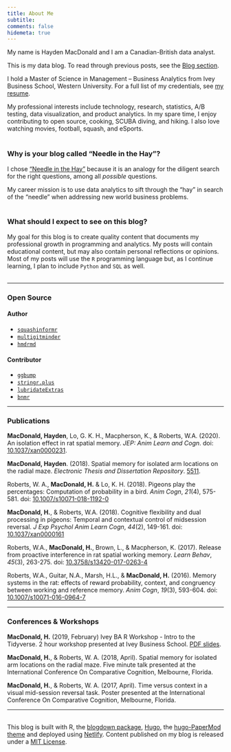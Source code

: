 ```yaml
---
title: About Me
subtitle:
comments: false
hidemeta: true
---
```


My name is Hayden MacDonald and I am a Canadian-British data analyst.  

This is my data blog. To read through previous posts, see the <a href="/archives">Blog section</a>. 

I hold a Master of Science in Management &#8211; Business Analytics from Ivey Business School, Western University. For a full list of my credentials, see <a href="/cv.pdf" target="_blank">my resume</a>.  

My professional interests include technology, research, statistics, A/B testing, data visualization, and product analytics. In my spare time, I enjoy contributing to open source, cooking, SCUBA diving, and hiking. I also love watching movies, football, squash, and eSports.  
&nbsp;  

### Why is your blog called "Needle in the Hay"?
  
I chose <a href="https://dictionary.cambridge.org/dictionary/english/a-needle-in-a-haystack" target="_blank">"Needle in the Hay"</a> because it is an analogy for the diligent search for the right questions, among all *possible* questions.  

My career mission is to use data analytics to sift through the "hay" in search of the "needle" when addressing new world business problems.  
&nbsp;  
 
### What should I expect to see on this blog?  
  
My goal for this blog is to create quality content that documents my professional growth in programming and analytics. My posts will contain educational content, but may also contain personal reflections or opinions. Most of my posts will use the `R` programming language but, as I continue learning, I plan to include `Python` and `SQL` as well.  
&nbsp;  

----

### Open Source

#### Author

- <a href="https://github.com/HaydenMacDonald/squashinformr" target="_blank">`squashinformr`</a>
- <a href="https://github.com/marketplace/actions/multigitminder" target="_blank">`multigitminder`</a>
- <a href="/post/hmdrmd/" target="_blank">`hmdrmd`</a>

#### Contributor

- <a href="https://github.com/davidsjoberg/ggbump" target="_blank">`ggbump`</a>
- <a href="https://github.com/johncassil/stringr.plus" target="_blank">`stringr.plus`</a>
- <a href="https://github.com/HaydenMacDonald/lubridateExtras" target="_blank">`lubridateExtras`</a>
- <a href="https://github.com/philip-khor/bnmr" target="_blank">`bnmr`</a>

----

### Publications
**MacDonald, Hayden**, Lo, G. K. H., Macpherson, K., & Roberts, W.A. (2020). An isolation effect in rat spatial memory. *JEP: Anim Learn and Cogn*. doi: <a href="https://psycnet.apa.org/record/2019-72853-001" target="_blank">10.1037/xan0000231</a>.

**MacDonald, Hayden**. (2018). Spatial memory for isolated arm locations on the radial maze. *Electronic Thesis and Dissertation Repository*. <a href="https://ir.lib.uwo.ca/etd/5511" target="_blank">5511</a>.  

Roberts, W. A., **MacDonald, H.** & Lo, K. H. (2018). Pigeons play the percentages: Computation of probability in a bird. *Anim Cogn*, *21*(4), 575-581. doi: <a href="https://link.springer.com/article/10.1007%2Fs10071-018-1192-0" target="_blank">10.1007/s10071-018-1192-0</a>

**MacDonald, H.**, & Roberts, W.A. (2018). Cognitive flexibility and dual processing in pigeons: Temporal and contextual control of midsession reversal. *J Exp Psychol Anim Learn Cogn*, *44*(2), 149-161. doi: <a href="http://psycnet.apa.org/record/2018-07553-001" target="_blank">10.1037/xan0000161</a>

Roberts, W.A., **MacDonald, H.**, Brown, L., & Macpherson, K. (2017). Release from proactive interference in rat spatial working memory. *Learn Behav*, *45*(3), 263-275. doi: <a href="https://link.springer.com/article/10.3758%2Fs13420-017-0263-4" target="_blank">10.3758/s13420-017-0263-4</a>

Roberts, W.A., Guitar, N.A., Marsh, H.L., & **MacDonald, H.** (2016). Memory systems in the rat: effects of reward probability, context, and congruency between working and reference memory. *Anim Cogn*, *19*(3), 593-604. doi: <a href="https://link.springer.com/article/10.1007%2Fs10071-016-0964-7" target="_blank">10.1007/s10071-016-0964-7</a>  

-------

### Conferences & Workshops
**MacDonald, H.** (2019, February) Ivey BA R Workshop - Intro to the Tidyverse. 2 hour workshop presented at Ivey Business School. <a href="https://drive.google.com/file/d/1lW2JloOUYSpNkdT8xwR84ZDXGClAJrf5/view?usp=sharing" target="_blank">PDF slides</a>.

**MacDonald, H.**, & Roberts, W. A. (2018, April). Spatial memory for isolated arm locations on the radial maze. Five minute talk presented at the International Conference On Comparative Cognition, Melbourne, Florida.

**MacDonald, H.**, & Roberts, W. A. (2017, April). Time versus context in a visual mid-session reversal task. Poster presented at the International Conference On Comparative Cognition, Melbourne, Florida.  

----
&nbsp;  
This blog is built with R, the <a href="https://github.com/rstudio/blogdown" target="_blank">blogdown package</a>, <a href="https://gohugo.io/" target="_blank">Hugo</a>, the <a href="https://github.com/adityatelange/hugo-PaperMod" target="_blank">hugo-PaperMod theme</a> and deployed using <a href="https://www.netlify.com/" target="_blank">Netlify</a>. Content published on my blog is released under a <a href="https://github.com/HaydenMacDonald/needle-in-the-hay/blob/master/LICENSE" target="_blank">MIT License</a>.  
&nbsp;  
  
